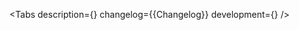 

<Meta of={Stories} />

<ComponentHeader name='ConfirmationV1' children='Используется для ввода кода подтверждения.' />

<Tabs
    description={<Description />}
    changelog={<Markdown>{Changelog}</Markdown>}
    development={<Development />}
/>
